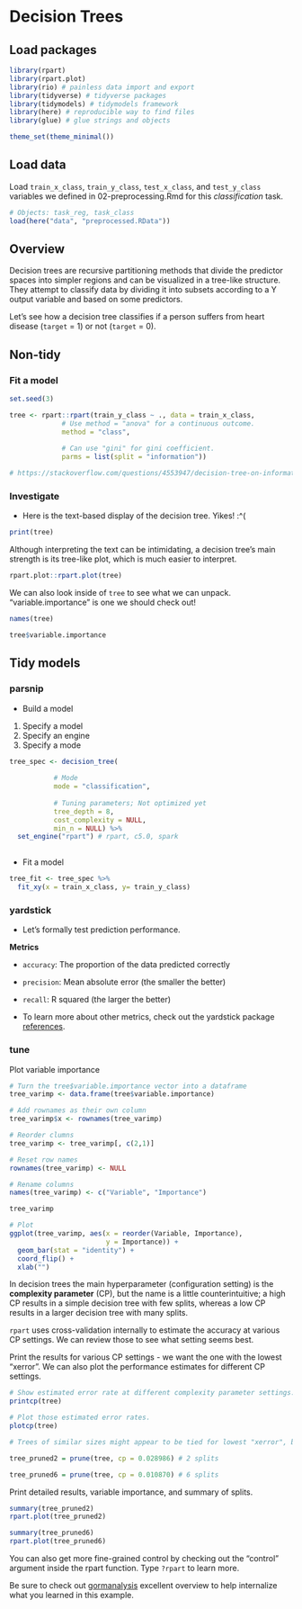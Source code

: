 
# Decision Trees

## Load packages

```r

library(rpart)
library(rpart.plot)
library(rio) # painless data import and export
library(tidyverse) # tidyverse packages 
library(tidymodels) # tidymodels framework 
library(here) # reproducible way to find files 
library(glue) # glue strings and objects 

theme_set(theme_minimal())

```

## Load data 

Load `train_x_class`, `train_y_class`, `test_x_class`, and `test_y_class` variables we defined in 02-preprocessing.Rmd for this *classification* task. 

```r
# Objects: task_reg, task_class
load(here("data", "preprocessed.RData"))
```

## Overview

Decision trees are recursive partitioning methods that divide the predictor spaces into simpler regions and can be visualized in a tree-like structure. They attempt to classify data by dividing it into subsets according to a Y output variable and based on some predictors.  

Let's see how a decision tree classifies if a person suffers from heart disease (`target` = 1) or not (`target` = 0).

## Non-tidy

### Fit a model 

```r

set.seed(3)

tree <- rpart::rpart(train_y_class ~ ., data = train_x_class,
             # Use method = "anova" for a continuous outcome.
             method = "class",
             
             # Can use "gini" for gini coefficient.
             parms = list(split = "information")) 

# https://stackoverflow.com/questions/4553947/decision-tree-on-information-gain

```

### Investigate 

- Here is the text-based display of the decision tree. Yikes!  :^( 

```r

print(tree)

```

Although interpreting the text can be intimidating, a decision tree's main strength is its tree-like plot, which is much easier to interpret.

```r
rpart.plot::rpart.plot(tree) 
```

We can also look inside of `tree` to see what we can unpack. "variable.importance" is one we should check out! 

```r

names(tree)

tree$variable.importance

```
## Tidy models 

### parsnip 

- Build a model 

1. Specify a model 
2. Specify an engine 
3. Specify a mode 

```r

tree_spec <- decision_tree(
  
           # Mode 
           mode = "classification",
           
           # Tuning parameters; Not optimized yet  
           tree_depth = 8, 
           cost_complexity = NULL,
           min_n = NULL) %>%
  set_engine("rpart") # rpart, c5.0, spark 
  
```

- Fit a model

```r

tree_fit <- tree_spec %>%
  fit_xy(x = train_x_class, y= train_y_class)

```

### yardstick 

- Let's formally test prediction performance. 

**Metrics**

- `accuracy`: The proportion of the data predicted correctly 

- `precision`: Mean absolute error (the smaller the better)

- `recall`: R squared (the larger the better)

- To learn more about other metrics, check out the yardstick package [references](https://yardstick.tidymodels.org/reference/index.html). 

### tune 

Plot variable importance

```r
# Turn the tree$variable.importance vector into a dataframe
tree_varimp <- data.frame(tree$variable.importance)

# Add rownames as their own column
tree_varimp$x <- rownames(tree_varimp) 

# Reorder clumns
tree_varimp <- tree_varimp[, c(2,1)]

# Reset row names
rownames(tree_varimp) <- NULL 

# Rename columns
names(tree_varimp) <- c("Variable", "Importance") 

tree_varimp

# Plot
ggplot(tree_varimp, aes(x = reorder(Variable, Importance), 
                        y = Importance)) + 
  geom_bar(stat = "identity") + 
  coord_flip() + 
  xlab("")
```

In decision trees the main hyperparameter (configuration setting) is the **complexity parameter** (CP), but the name is a little counterintuitive; a high CP results in a simple decision tree with few splits, whereas a low CP results in a larger decision tree with many splits.  

`rpart` uses cross-validation internally to estimate the accuracy at various CP settings. We can review those to see what setting seems best.  

Print the results for various CP settings - we want the one with the lowest "xerror". We can also plot the performance estimates for different CP settings. 

```r
# Show estimated error rate at different complexity parameter settings.
printcp(tree)

# Plot those estimated error rates.
plotcp(tree)

# Trees of similar sizes might appear to be tied for lowest "xerror", but a tree with fewer splits might be easier to interpret. 

tree_pruned2 = prune(tree, cp = 0.028986) # 2 splits

tree_pruned6 = prune(tree, cp = 0.010870) # 6 splits
```

Print detailed results, variable importance, and summary of splits.

```r
summary(tree_pruned2) 
rpart.plot(tree_pruned2)
```
```r
summary(tree_pruned6) 
rpart.plot(tree_pruned6)
```

You can also get more fine-grained control by checking out the "control" argument inside the rpart function. Type `?rpart` to learn more.  

Be sure to check out [gormanalysis](https://www.gormanalysis.com/blog/decision-trees-in-r-using-rpart/) excellent overview to help internalize what you learned in this example. 